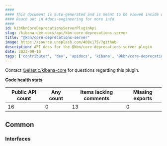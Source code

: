 ```yaml
---
####
#### This document is auto-generated and is meant to be viewed inside our experimental, new docs system.
#### Reach out in #docs-engineering for more info.
####
id: kibKbnCoreDeprecationsServerPluginApi
slug: /kibana-dev-docs/api/kbn-core-deprecations-server
title: "@kbn/core-deprecations-server"
image: https://source.unsplash.com/400x175/?github
description: API docs for the @kbn/core-deprecations-server plugin
date: 2023-09-10
tags: ['contributor', 'dev', 'apidocs', 'kibana', '@kbn/core-deprecations-server']
---
```




Contact [@elastic/kibana-core](https://github.com/orgs/elastic/teams/kibana-core) for questions regarding this plugin.

**Code health stats**

| Public API count  | Any count | Items lacking comments | Missing exports |
|-------------------|-----------|------------------------|-----------------|
| 16 | 0 | 13 | 0 |

## Common

### Interfaces
<DocDefinitionList data={kbnCoreDeprecationsServerObj.common.interfaces}/>

